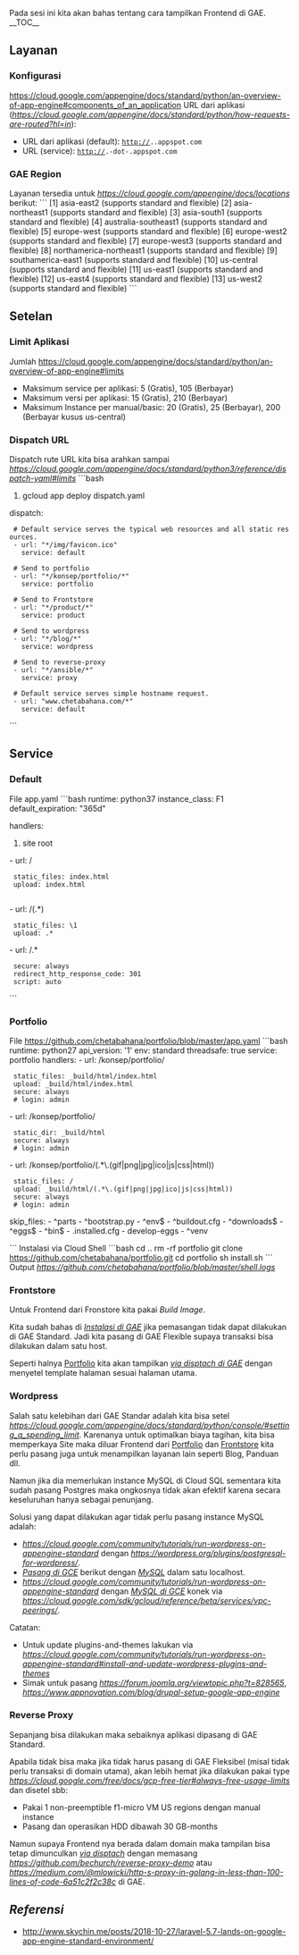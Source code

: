 Pada sesi ini kita akan bahas tentang cara tampilkan Frontend di GAE.
__TOC__

==Layanan==

===Konfigurasi===
[[<img src=https://cloud.google.com/appengine/docs/images/modules_hierarchy.svg>|https://cloud.google.com/appengine/docs/standard/python/an-overview-of-app-engine#components_of_an_application]]
URL dari aplikasi (''[[Rute|https://cloud.google.com/appengine/docs/standard/python/how-requests-are-routed?hl=in]]''):
* URL dari aplikasi (default): <code>http://<app-version>.<application-id>.appspot.com</code>
* URL (service): <code>http://<app-version>.<service-name>-dot-<application-id>.appspot.com</code>

===GAE Region===
Layanan tersedia untuk ''[[Region|https://cloud.google.com/appengine/docs/locations]]'' berikut:
```
[1] asia-east2    (supports standard and flexible)
[2] asia-northeast1 (supports standard and flexible)
[3] asia-south1   (supports standard and flexible)
[4] australia-southeast1 (supports standard and flexible)
[5] europe-west   (supports standard and flexible)
[6] europe-west2  (supports standard and flexible)
[7] europe-west3  (supports standard and flexible)
[8] northamerica-northeast1 (supports standard and flexible)
[9] southamerica-east1 (supports standard and flexible)
[10] us-central    (supports standard and flexible)
[11] us-east1      (supports standard and flexible)
[12] us-east4      (supports standard and flexible)
[13] us-west2      (supports standard and flexible)
```

==Setelan==

===Limit Aplikasi===
Jumlah [[limit services and versi|https://cloud.google.com/appengine/docs/standard/python/an-overview-of-app-engine#limits]]
* Maksimum service per aplikasi: 5 (Gratis), 105 (Berbayar)
* Maksimum versi per aplikasi: 15 (Gratis), 210 (Berbayar)
* Maksimum Instance per manual/basic: 20 (Gratis), 25 (Berbayar), 200 (Berbayar kusus us-central)

===Dispatch URL===
Dispatch rute URL kita bisa arahkan sampai ''[[20 service|https://cloud.google.com/appengine/docs/standard/python3/reference/dispatch-yaml#limits]]''
```bash
#gcloud app deploy dispatch.yaml
dispatch:
  # Default service serves the typical web resources and all static resources.
  - url: "*/img/favicon.ico"
    service: default

  # Send to portfolio
  - url: "*/konsep/portfolio/*"
    service: portfolio

  # Send to Frontstore
  - url: "*/product/*"
    service: product

  # Send to wordpress
  - url: "*/blog/*"
    service: wordpress

  # Send to reverse-proxy
  - url: "*/ansible/*"
    service: proxy

  # Default service serves simple hostname request.
  - url: "www.chetabahana.com/*"
    service: default
```

==Service==
===Default===
File app.yaml
```bash
runtime: python37
instance_class: F1
default_expiration: "365d"

handlers:
# site root
- url: /
  static_files: index.html
  upload: index.html
  
- url: /(.*)
  static_files: \1
  upload: .*

- url: /.*
  secure: always
  redirect_http_response_code: 301
  script: auto
```

===Portfolio===
File [[app.yaml|https://github.com/chetabahana/portfolio/blob/master/app.yaml]]
```bash
runtime: python27
api_version: '1'
env: standard
threadsafe: true
service: portfolio
handlers:
- url: /konsep/portfolio/
  static_files: _build/html/index.html
  upload: _build/html/index.html
  secure: always
  # login: admin

- url: /konsep/portfolio/
  static_dir: _build/html
  secure: always
  # login: admin

- url: /konsep/portfolio/(.*\.(gif|png|jpg|ico|js|css|html))
  static_files: /
  upload: _build/html/(.*\.(gif|png|jpg|ico|js|css|html))
  secure: always
  # login: admin

skip_files:
- ^parts
- ^bootstrap.py
- ^env$
- ^buildout.cfg
- ^downloads$
- ^eggs$
- ^bin$
- .installed.cfg
- develop-eggs
- ^venv

```
Instalasi via Cloud Shell
```bash
cd .. 
rm -rf portfolio 
git clone https://github.com/chetabahana/portfolio.git 
cd portfolio 
sh install.sh
```
Output ''[[shell logs|https://github.com/chetabahana/portfolio/blob/master/shell.logs]]''

===Frontstore===
Untuk Frontend dari Fronstore kita pakai ''Build Image''. 

Kita sudah bahas di ''[[Instalasi-di-GAE#deploy-image|Instalasi di GAE]]'' jika pemasangan tidak dapat dilakukan di GAE Standard. Jadi kita pasang di GAE Flexible supaya transaksi bisa dilakukan dalam satu host.

Seperti halnya [[Google-App-Engine#service-portfolio|Portfolio]] kita akan tampilkan ''[[Google-App-Engine#dispatch-url|via disptach di GAE]]'' dengan menyetel template halaman sesuai halaman utama.

===Wordpress===
Salah satu kelebihan dari GAE Standar adalah kita bisa setel ''[[Batas Biaya Harian|https://cloud.google.com/appengine/docs/standard/python/console/#setting_a_spending_limit]]''. Karenanya untuk optimalkan biaya tagihan, kita bisa memperkaya Site maka diluar Frontend dari [[Google-App-Engine#service-portfolio|Portfolio]] dan [[Google-App-Engine#Service_Frontstore|Frontstore]] kita perlu pasang juga untuk menampilkan layanan lain seperti Blog, Panduan dll.

Namun jika dia memerlukan instance MySQL di Cloud SQL sementara kita sudah pasang Postgres maka ongkosnya tidak akan efektif karena secara keseluruhan hanya sebagai penunjang. 

Solusi yang dapat dilakukan agar tidak perlu pasang instance MySQL adalah: 
* ''[[Pasang di GAE|https://cloud.google.com/community/tutorials/run-wordpress-on-appengine-standard]]'' dengan ''[[PostgreSQL for WordPress (PG4WP)|https://wordpress.org/plugins/postgresql-for-wordpress/]]''.
* ''[[Google-Compute-Engine|Pasang di GCE]]'' berikut dengan ''[[Google-Compute-Engine#Instal_MySQL|MySQL]]'' dalam satu localhost.
* ''[[Pasang di GAE|https://cloud.google.com/community/tutorials/run-wordpress-on-appengine-standard]]'' dengan ''[[Google-Compute-Engine#Instal_MySQL|MySQL di GCE]]'' konek via ''[[VPC Peering|https://cloud.google.com/sdk/gcloud/reference/beta/services/vpc-peerings/]]''.

Catatan: 
* Untuk  update plugins-and-themes lakukan via ''[[wp-cli|https://cloud.google.com/community/tutorials/run-wordpress-on-appengine-standard#install-and-update-wordpress-plugins-and-themes]]''
* Simak untuk pasang ''[[Joomla|https://forum.joomla.org/viewtopic.php?t=828565]]'', ''[[drupal|https://www.appnovation.com/blog/drupal-setup-google-app-engine]]''

===Reverse Proxy===
Sepanjang bisa  dilakukan maka sebaiknya aplikasi dipasang di GAE Standard. 

Apabila tidak bisa maka jika tidak harus pasang di GAE Fleksibel (misal tidak perlu transaksi di domain utama), akan lebih hemat jika dilakukan pakai type ''[[GCE yang Always Free|https://cloud.google.com/free/docs/gcp-free-tier#always-free-usage-limits]]'' dan disetel sbb:

* Pakai 1 non-preemptible f1-micro VM US regions dengan manual instance 
* Pasang dan operasikan HDD dibawah 30 GB-months

Namun supaya Frontend nya berada dalam domain maka tampilan bisa tetap dimunculkan ''[[Google-App-Engine#dispatch-url|via disptach]]'' dengan memasang ''[[Reverse Proxy|https://github.com/bechurch/reverse-proxy-demo]]'' atau ''[[https proxy|https://medium.com/@mlowicki/http-s-proxy-in-golang-in-less-than-100-lines-of-code-6a51c2f2c38c]]'' di GAE.

==''Referensi''==
* [[Laravel 5.7 Lands on Google App Engine Standard Environment|http://www.skychin.me/posts/2018-10-27/laravel-5.7-lands-on-google-app-engine-standard-environment/]]